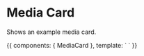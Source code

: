
<Meta title="User / Components / Cards" component={MediaCard} />

# Media Card

<ArgsTable of={MediaCard} />

Shows an example media card.

<Canvas>
  <Story name="MediaCard">
    {{
        components: { MediaCard },
        template: `
          <media-card />
          `
    }}
  </Story>
</Canvas>